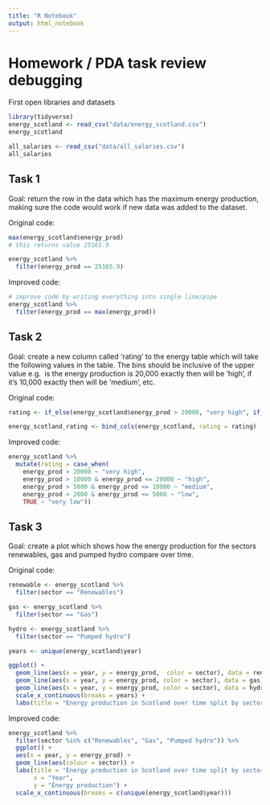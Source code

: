 ```yaml
---
title: "R Notebook"
output: html_notebook
---
```


# Homework / PDA task review debugging

First open libraries and datasets

```r
library(tidyverse)
energy_scotland <- read_csv("data/energy_scotland.csv")
energy_scotland
```

```r
all_salaries <- read_csv("data/all_salaries.csv")
all_salaries
```

## Task 1

Goal: return the row in the data which has the maximum energy production, making 
sure the code would work if new data was added to the dataset.

Original code:
```r
max(energy_scotland$energy_prod)
# this returns value 25165.9 

energy_scotland %>%
  filter(energy_prod == 25165.9)
```

Improved code:
```r
# improve code by writing everything into single line/pipe
energy_scotland %>% 
  filter(energy_prod == max(energy_prod))

```

## Task 2

Goal: create a new column called ‘rating’ to the energy table which will take the 
following values in the table. The bins should be inclusive of the upper value e.g. 
is the energy production is 20,000 exactly then will be ‘high’, if it’s 10,000 
exactly then will be ‘medium’, etc.

Original code:
```r
rating <- if_else(energy_scotland$energy_prod > 20000, "very high", if_else(energy_scotland$energy_prod > 10000 & energy_scotland$energy_prod <= 20000, "high", if_else(energy_scotland$energy_prod > 5000 & energy_scotland$energy_prod <= 10000, "medium", if_else(energy_scotland$energy_prod > 2000 & energy_scotland$energy_prod <= 5000, "low", "very low"))))

energy_scotland_rating <- bind_cols(energy_scotland, rating = rating)
```

Improved code:
```r
energy_scotland %>% 
  mutate(rating = case_when(
    energy_prod > 20000 ~ "very high",
    energy_prod > 10000 & energy_prod <= 20000 ~ "high",
    energy_prod > 5000 & energy_prod <= 10000 ~ "medium",
    energy_prod > 2000 & energy_prod <= 5000 ~ "low",
    TRUE ~ "very low"))
```

## Task 3

Goal: create a plot which shows how the energy production for the sectors 
renewables, gas and pumped hydro compare over time.

Original code:
```r
renewable <- energy_scotland %>%
  filter(sector == "Renewables")

gas <- energy_scotland %>%
  filter(sector == "Gas")

hydro <- energy_scotland %>%
  filter(sector == "Pumped hydro")

years <- unique(energy_scotland$year)

ggplot() +
  geom_line(aes(x = year, y = energy_prod,  color = sector), data = renewable) +
  geom_line(aes(x = year, y = energy_prod, color = sector), data = gas) +
  geom_line(aes(x = year, y = energy_prod, color = sector), data = hydro) +
  scale_x_continuous(breaks = years) +
  labs(title = "Energy production in Scotland over time split by sector", x ="Year", y = "Energy production")
```

Improved code:
```r
energy_scotland %>% 
  filter(sector %in% c("Renewables", "Gas", "Pumped hydro")) %>% 
  ggplot() +
  aes(x = year, y = energy_prod) +
  geom_line(aes(colour = sector)) +
  labs(title = "Energy production in Scotland over time split by sector",
       x = "Year", 
       y = "Energy production") +
  scale_x_continuous(breaks = c(unique(energy_scotland$year)))
```

